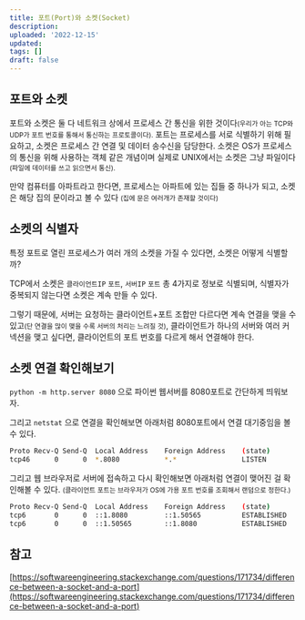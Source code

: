 ```yaml
---
title: 포트(Port)와 소켓(Socket)
description:
uploaded: '2022-12-15'
updated:
tags: []
draft: false
---
```


## 포트와 소켓

포트와 소켓은 둘 다 네트워크 상에서 프로세스 간 통신을 위한 것이다<small>(우리가 아는 TCP와 UDP가 포트 번호를 통해서 통신하는 프로토콜이다).</small> 포트는 프로세스를 서로 식별하기 위해 필요하고, 소켓은 프로세스 간 연결 및 데이터 송수신을 담당한다. 소켓은 OS가 프로세스의 통신을 위해 사용하는 객체 같은 개념이며 실제로 UNIX에서는 소켓은 그냥 파일이다<small>(파일에 데이터를 쓰고 읽으면서 통신).</small>

만약 컴퓨터를 아파트라고 한다면, 프로세스는 아파트에 있는 집들 중 하나가 되고, 소켓은 해당 집의 문이라고 볼 수 있다 <small>(집에 문은 여러개가 존재할 것이다)</small>

## 소켓의 식별자

특정 포트로 열린 프로세스가 여러 개의 소켓을 가질 수 있다면, 소켓은 어떻게 식별할까?

TCP에서 소켓은 `클라이언트IP` `포트`, `서버IP` `포트` 총 4가지로 정보로 식별되며, 식별자가 중복되지 않는다면 소켓은 계속 만들 수 있다.

그렇기 때문에, 서버는 요청하는 클라이언트+포트 조합만 다르다면 계속 연결을 맺을 수 있고<small>(단 연결을 많이 맺을 수록 서버의 처리는 느려질 것)</small>, 클라이언트가 하나의 서버와 여러 커넥션을 맺고 싶다면, 클라이언트의 포트 번호를 다르게 해서 연결해야 한다.

## 소켓 연결 확인해보기

`python -m http.server 8080` 으로 파이썬 웹서버를 8080포트로 간단하게 띄워보자.

그리고 `netstat` 으로 연결을 확인해보면 아래처럼 8080포트에서 연결 대기중임을 볼 수 있다.

```bash
Proto Recv-Q Send-Q  Local Address    Foreign Address    (state)
tcp46      0      0  *.8080           *.*                LISTEN
```

그리고 웹 브라우저로 서버에 접속하고 다시 확인해보면 아래처럼 연결이 맺어진 걸 확인해볼 수 있다. <small>(클라이언트 포트는 브라우저가 OS에 가용 포트 번호를 조회해서 랜덤으로 정한다.)</small>

```bash
Proto Recv-Q Send-Q  Local Address    Foreign Address    (state)
tcp6       0      0  ::1.8080         ::1.50565          ESTABLISHED
tcp6       0      0  ::1.50565        ::1.8080           ESTABLISHED
```

## 참고

[https://softwareengineering.stackexchange.com/questions/171734/difference-between-a-socket-and-a-port](https://softwareengineering.stackexchange.com/questions/171734/difference-between-a-socket-and-a-port)
